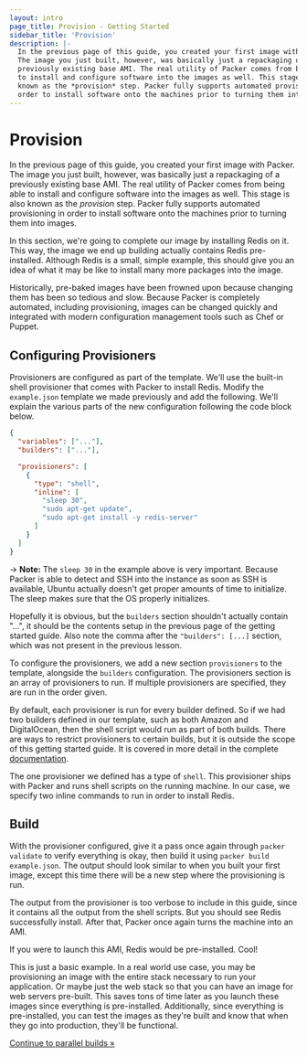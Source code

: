 ```yaml
---
layout: intro
page_title: Provision - Getting Started
sidebar_title: 'Provision'
description: |-
  In the previous page of this guide, you created your first image with Packer.
  The image you just built, however, was basically just a repackaging of a
  previously existing base AMI. The real utility of Packer comes from being able
  to install and configure software into the images as well. This stage is also
  known as the *provision* step. Packer fully supports automated provisioning in
  order to install software onto the machines prior to turning them into images.
---
```


# Provision

In the previous page of this guide, you created your first image with Packer.
The image you just built, however, was basically just a repackaging of a
previously existing base AMI. The real utility of Packer comes from being able
to install and configure software into the images as well. This stage is also
known as the _provision_ step. Packer fully supports automated provisioning in
order to install software onto the machines prior to turning them into images.

In this section, we're going to complete our image by installing Redis on it.
This way, the image we end up building actually contains Redis pre-installed.
Although Redis is a small, simple example, this should give you an idea of what
it may be like to install many more packages into the image.

Historically, pre-baked images have been frowned upon because changing them has
been so tedious and slow. Because Packer is completely automated, including
provisioning, images can be changed quickly and integrated with modern
configuration management tools such as Chef or Puppet.

## Configuring Provisioners

Provisioners are configured as part of the template. We'll use the built-in
shell provisioner that comes with Packer to install Redis. Modify the
`example.json` template we made previously and add the following. We'll explain
the various parts of the new configuration following the code block below.

```json
{
  "variables": ["..."],
  "builders": ["..."],

  "provisioners": [
    {
      "type": "shell",
      "inline": [
        "sleep 30",
        "sudo apt-get update",
        "sudo apt-get install -y redis-server"
      ]
    }
  ]
}
```

-> **Note:** The `sleep 30` in the example above is very important. Because
Packer is able to detect and SSH into the instance as soon as SSH is available,
Ubuntu actually doesn't get proper amounts of time to initialize. The sleep
makes sure that the OS properly initializes.

Hopefully it is obvious, but the `builders` section shouldn't actually contain
"...", it should be the contents setup in the previous page of the getting
started guide. Also note the comma after the `"builders": [...]` section, which
was not present in the previous lesson.

To configure the provisioners, we add a new section `provisioners` to the
template, alongside the `builders` configuration. The provisioners section is an
array of provisioners to run. If multiple provisioners are specified, they are
run in the order given.

By default, each provisioner is run for every builder defined. So if we had two
builders defined in our template, such as both Amazon and DigitalOcean, then the
shell script would run as part of both builds. There are ways to restrict
provisioners to certain builds, but it is outside the scope of this getting
started guide. It is covered in more detail in the complete
[documentation](/docs).

The one provisioner we defined has a type of `shell`. This provisioner ships
with Packer and runs shell scripts on the running machine. In our case, we
specify two inline commands to run in order to install Redis.

## Build

With the provisioner configured, give it a pass once again through
`packer validate` to verify everything is okay, then build it using
`packer build example.json`. The output should look similar to when you built
your first image, except this time there will be a new step where the
provisioning is run.

The output from the provisioner is too verbose to include in this guide, since
it contains all the output from the shell scripts. But you should see Redis
successfully install. After that, Packer once again turns the machine into an
AMI.

If you were to launch this AMI, Redis would be pre-installed. Cool!

This is just a basic example. In a real world use case, you may be provisioning
an image with the entire stack necessary to run your application. Or maybe just
the web stack so that you can have an image for web servers pre-built. This
saves tons of time later as you launch these images since everything is
pre-installed. Additionally, since everything is pre-installed, you can test the
images as they're built and know that when they go into production, they'll be
functional.

[Continue to parallel builds &raquo;](/intro/getting-started/parallel-builds)
